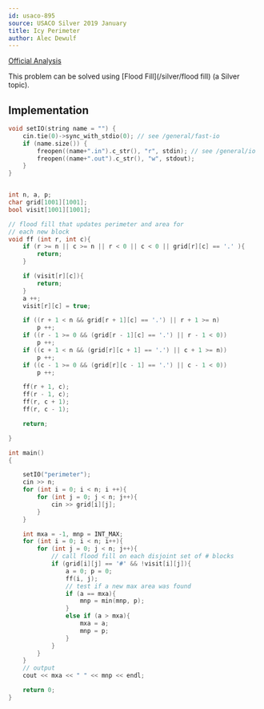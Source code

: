 ```yaml
---
id: usaco-895
source: USACO Silver 2019 January
title: Icy Perimeter
author: Alec Dewulf 
---
```


[Official Analysis](http://www.usaco.org/current/data/sol_perimeter_silver_jan19.html)

This problem can be solved using [Flood Fill](/silver/flood fill) (a Silver topic).

## Implementation

<LanguageSection>
<CPPSection>


```cpp
void setIO(string name = "") {
	cin.tie(0)->sync_with_stdio(0); // see /general/fast-io
	if (name.size()) {
		freopen((name+".in").c_str(), "r", stdin); // see /general/io
		freopen((name+".out").c_str(), "w", stdout);
	}
}


int n, a, p;
char grid[1001][1001];
bool visit[1001][1001];

// flood fill that updates perimeter and area for
// each new block
void ff (int r, int c){
    if (r >= n || c >= n || r < 0 || c < 0 || grid[r][c] == '.' ){
        return;
    }

    if (visit[r][c]){
        return;
    }
    a ++;
    visit[r][c] = true;

    if ((r + 1 < n && grid[r + 1][c] == '.') || r + 1 >= n)
        p ++;
    if ((r - 1 >= 0 && (grid[r - 1][c] == '.') || r - 1 < 0))
        p ++;
    if ((c + 1 < n && (grid[r][c + 1] == '.') || c + 1 >= n))
        p ++;
    if ((c - 1 >= 0 && (grid[r][c - 1] == '.') || c - 1 < 0))
        p ++;

    ff(r + 1, c);
    ff(r - 1, c);
    ff(r, c + 1);
    ff(r, c - 1);

    return;

}

int main()
{

    setIO("perimeter");
    cin >> n;
    for (int i = 0; i < n; i ++){
        for (int j = 0; j < n; j++){
            cin >> grid[i][j];
        }
    }

    int mxa = -1, mnp = INT_MAX;
    for (int i = 0; i < n; i++){
        for (int j = 0; j < n; j++){
            // call flood fill on each disjoint set of # blocks
            if (grid[i][j] == '#' && !visit[i][j]){
                a = 0; p = 0;
                ff(i, j);
                // test if a new max area was found
                if (a == mxa){
                    mnp = min(mnp, p);
                }
                else if (a > mxa){
                    mxa = a;
                    mnp = p;
                }
            }
        }
    }
    // output
    cout << mxa << " " << mnp << endl;

    return 0;
}
```

</CPPSection>
</LanguageSection>
